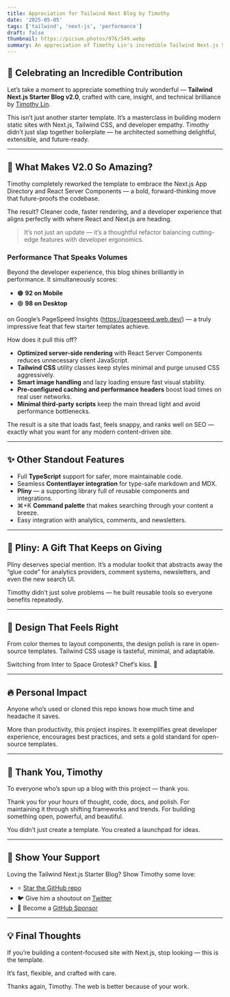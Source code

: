 ```yaml
---
title: Appreciation for Tailwind Next Blog by Timothy
date: '2025-05-05'
tags: ['tailwind', 'next-js', 'performance']
draft: false
thumbnail: https://picsum.photos/976/549.webp
summary: An appreciation of Timothy Lin's incredible Tailwind Next.js Starter Blog v2.0. A showcase of thoughtful design, powerful tooling, and blazing-fast performance with exceptional PageSpeed scores.
---
```


## 🎉 Celebrating an Incredible Contribution

Let’s take a moment to appreciate something truly wonderful — **Tailwind Next.js Starter Blog v2.0**, crafted with care, insight, and technical brilliance by [Timothy Lin](https://www.timrlx.com).

This isn’t just another starter template. It’s a masterclass in building modern static sites with Next.js, Tailwind CSS, and developer empathy. Timothy didn’t just slap together boilerplate — he architected something delightful, extensible, and future-ready.

---

## 🚀 What Makes V2.0 So Amazing?

Timothy completely reworked the template to embrace the Next.js App Directory and React Server Components — a bold, forward-thinking move that future-proofs the codebase.

The result? Cleaner code, faster rendering, and a developer experience that aligns perfectly with where React and Next.js are heading.

> It’s not just an update — it’s a thoughtful refactor balancing cutting-edge features with developer ergonomics.

### Performance That Speaks Volumes

Beyond the developer experience, this blog shines brilliantly in performance. It simultaneously scores:

- 🟠 **92 on Mobile**
- 🟢 **98 on Desktop**

on Google’s PageSpeed Insights (https://pagespeed.web.dev/) — a truly impressive feat that few starter templates achieve.

How does it pull this off?

- **Optimized server-side rendering** with React Server Components reduces unnecessary client JavaScript.
- **Tailwind CSS** utility classes keep styles minimal and purge unused CSS aggressively.
- **Smart image handling** and lazy loading ensure fast visual stability.
- **Pre-configured caching and performance headers** boost load times on real user networks.
- **Minimal third-party scripts** keep the main thread light and avoid performance bottlenecks.

The result is a site that loads fast, feels snappy, and ranks well on SEO — exactly what you want for any modern content-driven site.

---

## ✨ Other Standout Features

- Full **TypeScript** support for safer, more maintainable code.
- Seamless **Contentlayer integration** for type-safe markdown and MDX.
- **Pliny** — a supporting library full of reusable components and integrations.
- ⌘+K **Command palette** that makes searching through your content a breeze.
- Easy integration with analytics, comments, and newsletters.

---

## 🌱 Pliny: A Gift That Keeps on Giving

Pliny deserves special mention. It’s a modular toolkit that abstracts away the “glue code” for analytics providers, comment systems, newsletters, and even the new search UI.

Timothy didn’t just solve problems — he built reusable tools so everyone benefits repeatedly.

---

## 🎨 Design That Feels Right

From color themes to layout components, the design polish is rare in open-source templates. Tailwind CSS usage is tasteful, minimal, and adaptable.

Switching from Inter to Space Grotesk? Chef’s kiss. 💅

---

## 🔥 Personal Impact

Anyone who’s used or cloned this repo knows how much time and headache it saves.

More than productivity, this project inspires. It exemplifies great developer experience, encourages best practices, and sets a gold standard for open-source templates.

---

## 🙏 Thank You, Timothy

To everyone who’s spun up a blog with this project — thank you.

Thank you for your hours of thought, code, docs, and polish. For maintaining it through shifting frameworks and trends. For building something open, powerful, and beautiful.

You didn’t just create a template. You created a launchpad for ideas.

---

## 🫶 Show Your Support

Loving the Tailwind Next.js Starter Blog? Show Timothy some love:

- ⭐ [Star the GitHub repo](https://github.com/timlrx/tailwind-nextjs-starter-blog)
- 🐦 Give him a shoutout on [Twitter](https://twitter.com/timlrx)
- 💸 Become a [GitHub Sponsor](https://github.com/sponsors/timlrx)

---

## 💡 Final Thoughts

If you’re building a content-focused site with Next.js, stop looking — this is the template.

It’s fast, flexible, and crafted with care.

Thanks again, Timothy. The web is better because of your work.
